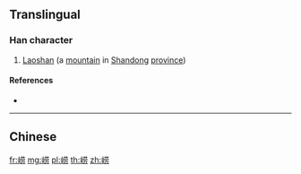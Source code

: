 {{also|嶗}}
==Translingual==

===Han character===
{{Han char|rn=46|rad=山|as=07|sn=10|four=|canj=UTBS|ids=⿰山劳}}

# [[w:Mount Lao|Laoshan]] (a [[mountain]] in [[Shandong]] [[province]])

====References====
* {{Han ref|kx=0312.301|hdz=10772.180|uh=5D02|ud=23810}}

----

==Chinese==
{{zh-see|嶗}}

[[fr:崂]]
[[mg:崂]]
[[pl:崂]]
[[th:崂]]
[[zh:崂]]